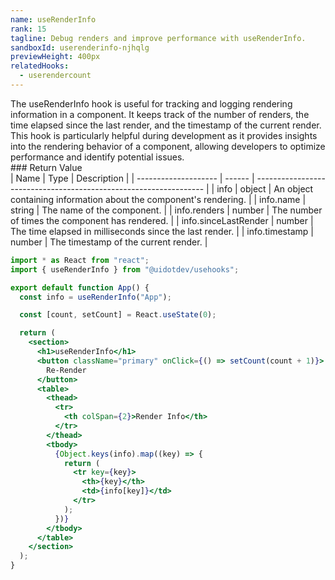 ```yaml
---
name: useRenderInfo
rank: 15
tagline: Debug renders and improve performance with useRenderInfo.
sandboxId: userenderinfo-njhqlg
previewHeight: 400px
relatedHooks:
  - userendercount
---
```



<HookDescription name={frontmatter.name}>
  The useRenderInfo hook is useful for tracking and logging rendering
  information in a component. It keeps track of the number of renders, the time
  elapsed since the last render, and the timestamp of the current render. This
  hook is particularly helpful during development as it provides insights into
  the rendering behavior of a component, allowing developers to optimize
  performance and identify potential issues.
</HookDescription>

<div class="reference">
  ### Return Value

  <div class="table-container">
  | Name                 | Type   | Description                                                       |
  | -------------------- | ------ | ----------------------------------------------------------------- |
  | info                 | object | An object containing information about the component's rendering. |
  | info.name            | string | The name of the component.                                        |
  | info.renders         | number | The number of times the component has rendered.                   |
  | info.sinceLastRender | number | The time elapsed in milliseconds since the last render.           |
  | info.timestamp       | number | The timestamp of the current render.                              |
  </div>
</div>

<CodePreview
  sandboxId={frontmatter.sandboxId}
  previewHeight={frontmatter.previewHeight}
/>

<StaticCodeContainer>

```jsx
import * as React from "react";
import { useRenderInfo } from "@uidotdev/usehooks";

export default function App() {
  const info = useRenderInfo("App");

  const [count, setCount] = React.useState(0);

  return (
    <section>
      <h1>useRenderInfo</h1>
      <button className="primary" onClick={() => setCount(count + 1)}>
        Re-Render
      </button>
      <table>
        <thead>
          <tr>
            <th colSpan={2}>Render Info</th>
          </tr>
        </thead>
        <tbody>
          {Object.keys(info).map((key) => {
            return (
              <tr key={key}>
                <th>{key}</th>
                <td>{info[key]}</td>
              </tr>
            );
          })}
        </tbody>
      </table>
    </section>
  );
}
```

</StaticCodeContainer>
